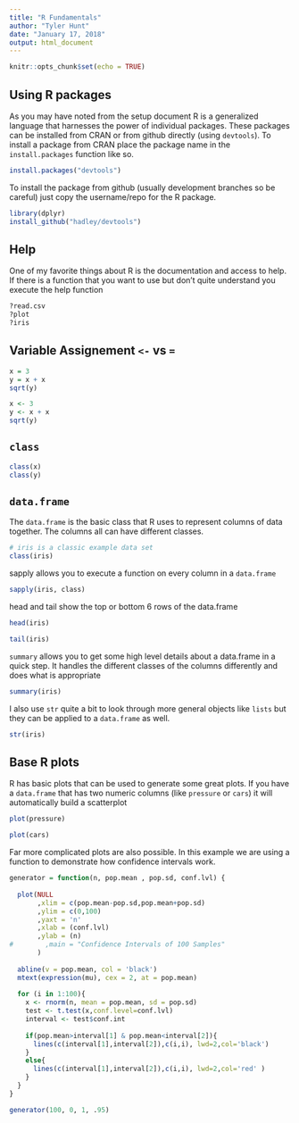 ```yaml
---
title: "R Fundamentals"
author: "Tyler Hunt"
date: "January 17, 2018"
output: html_document
---
```


```r
knitr::opts_chunk$set(echo = TRUE)
```

## Using R packages
As you may have noted from the setup document R is a generalized language that harnesses the power of individual packages. These packages can be installed from CRAN or from github directly (using `devtools`). To install a package from CRAN place the package name in the `install.packages` function like so.

```r
install.packages("devtools")
```

To install the package from github (usually development branches so be careful) just copy the username/repo for the R package.

```r
library(dplyr)
install_github("hadley/devtools")
```

## Help
One of my favorite things about R is the documentation and access to help. If there is a function that you want to use but don't quite understand you execute the help function

```r
?read.csv
?plot
?iris
```


## Variable Assignement `<-` vs `=`
```r

x = 3
y = x + x
sqrt(y)

```


```r

x <- 3
y <- x + x
sqrt(y)

```

## `class`

```r

class(x)
class(y)

```


## `data.frame`
The `data.frame` is the basic class that R uses to represent columns of data together. The columns all can have different classes.


```r
# iris is a classic example data set
class(iris)
```

sapply allows you to execute a function on every column in a `data.frame`
```r
sapply(iris, class)
```

head and tail show the top or bottom 6 rows of the data.frame
```r
head(iris)
```

```r
tail(iris)
```

`summary` allows you to get some high level details about a data.frame in a quick step. It handles the different classes of the columns differently and does what is appropriate
```r
summary(iris)
```

I also use `str` quite a bit to look through more general objects like `lists` but they can be applied to a `data.frame` as well.

```r
str(iris)
```


## Base R plots
R has basic plots that can be used to generate some great plots. If you have a `data.frame` that has two numeric columns (like `pressure` or `cars`) it will automatically build a scatterplot
```r
plot(pressure)
```


```r
plot(cars)
```


Far more complicated plots are also possible. In this example we are using a function to demonstrate how confidence intervals work.

```r
generator = function(n, pop.mean , pop.sd, conf.lvl) {
  
  plot(NULL
       ,xlim = c(pop.mean-pop.sd,pop.mean+pop.sd)
       ,ylim = c(0,100)
       ,yaxt = 'n'
       ,xlab = (conf.lvl)
       ,ylab = (n)
#        ,main = "Confidence Intervals of 100 Samples"
       )
  
  abline(v = pop.mean, col = 'black')
  mtext(expression(mu), cex = 2, at = pop.mean)
  
  for (i in 1:100){
    x <- rnorm(n, mean = pop.mean, sd = pop.sd)
    test <- t.test(x,conf.level=conf.lvl)
    interval <- test$conf.int
    
    if(pop.mean>interval[1] & pop.mean<interval[2]){
      lines(c(interval[1],interval[2]),c(i,i), lwd=2,col='black')
    }
    else{
      lines(c(interval[1],interval[2]),c(i,i), lwd=2,col='red' )
    } 
  } 
}

generator(100, 0, 1, .95)
```
